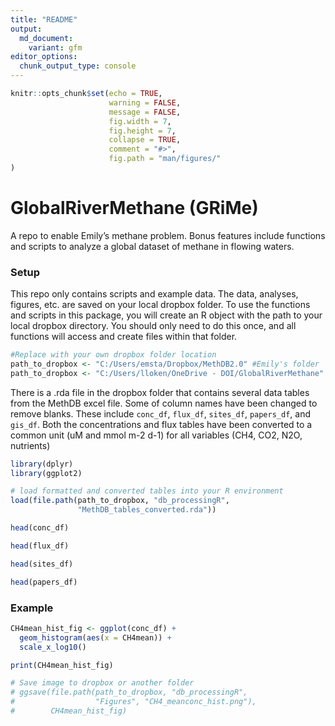```yaml
---
title: "README"
output:
  md_document:
    variant: gfm
editor_options: 
  chunk_output_type: console
---
```


```r
knitr::opts_chunk$set(echo = TRUE,
                      warning = FALSE,
                      message = FALSE,
                      fig.width = 7,
                      fig.height = 7,
                      collapse = TRUE,
                      comment = "#>",
                      fig.path = "man/figures/"
)

```


# GlobalRiverMethane (GRiMe) 

A repo to enable Emily's methane problem. Bonus features include functions and scripts to analyze a global dataset of methane in flowing waters. 

### Setup

This repo only contains scripts and example data. The data, analyses, figures, etc. are saved on your local dropbox folder. To use the functions and scripts in this package, you will create an R object with the path to your local dropbox directory. You should only need to do this once, and all functions will access and create files within that folder.  

```r
#Replace with your own dropbox folder location
path_to_dropbox <- "C:/Users/emsta/Dropbox/MethDB2.0" #Emily's folder
path_to_dropbox <- "C:/Users/lloken/OneDrive - DOI/GlobalRiverMethane" #Luke's USGS computer

```
There is a .rda file in the dropbox folder that contains several data tables from the MethDB excel file. Some of column names have been changed to remove blanks. These include `conc_df`, `flux_df`, `sites_df`, `papers_df`, and `gis_df`. Both the concentrations and flux tables have been converted to a common unit (uM and mmol m-2 d-1) for all variables (CH4, CO2, N2O, nutrients)

```r

library(dplyr)
library(ggplot2)

# load formatted and converted tables into your R environment
load(file.path(path_to_dropbox, "db_processingR", 
               "MethDB_tables_converted.rda"))

head(conc_df)

head(flux_df)

head(sites_df)

head(papers_df)

```

### Example

```r
CH4mean_hist_fig <- ggplot(conc_df) +
  geom_histogram(aes(x = CH4mean)) +
  scale_x_log10()

print(CH4mean_hist_fig)

# Save image to dropbox or another folder
# ggsave(file.path(path_to_dropbox, "db_processingR", 
#                  "Figures", "CH4_meanconc_hist.png"),
#        CH4mean_hist_fig)

```

